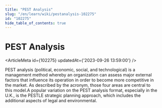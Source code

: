 ```yaml
---
title: "PEST Analysis"
slug: "/en/learn/wiki/pestanalysis-102275"
id: "102275"
hide_table_of_contents: true
---
```



# PEST Analysis

<ArticleMeta id={102275} updatedAt={'2023-09-26 13:59:00'} />
<div className='border-solid border-b border-t-0 my-4 border-[var(--ifm-color-gray-300)]' />

PEST analysis (political, economic, social, and technological) is a management method whereby an organization can assess major external factors that influence its operation in order to become more competitive in the market. As described by the acronym, those four areas are central to this model.A popular variation on the PEST analysis format, especially in the U.K., is the PESTLE strategic planning approach, which includes the additional aspects of legal and environmental.
